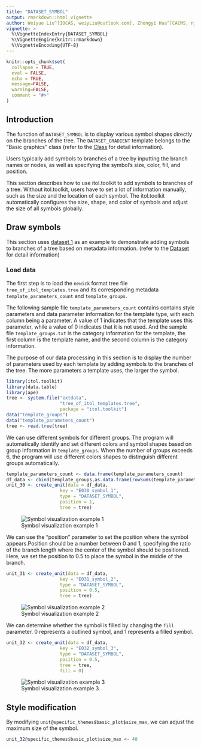 ```yaml
---
title: "DATASET_SYMBOL"
output: rmarkdown::html_vignette
author: Weiyue Liu^[IOCAS, weiyLiu@outlook.com], Zhongyi Hua^[CACMS, njbxhzy@hotmail.com], Tong Zhou^[IOCAS, tongzhou2017@gmail.com]
vignette: >
  %\VignetteIndexEntry{DATASET_SYMBOL}
  %\VignetteEngine{knitr::rmarkdown}
  %\VignetteEncoding{UTF-8}
---
```


```r
knitr::opts_chunk$set(
  collapse = TRUE,
  eval = FALSE,
  echo = TRUE,
  message=FALSE,
  warning=FALSE,
  comment = "#>"
)
```

## Introduction
The function of `DATASET_SYMBOL` is to display various symbol shapes directly on the branches of the tree. The `DATASET_GRADIENT` template belongs to the "Basic graphics" class (refer to the [Class]() for detail information).

Users typically add symbols to branches of a tree by inputting the branch names or nodes, as well as specifying the symbol's size, color, fill, and position.

This section describes how to use itol.toolkit to add symbols to branches of a tree. Without itol.toolkit, users have to set a lot of information manually, such as the size and the location of each symbol. The itol.toolkit automatically configures the size, shape, and color of symbols and adjust the size of all symbols globally.

## Draw symbols
This section uses [dataset 1](https://github.com/TongZhou2017/itol.toolkit/tree/master/inst/extdata/dataset1)  as an example to demonstrate adding symbols to branches of a tree based on metadata information. (refer to the  [Dataset](https://tongzhou2017.github.io/itol.toolkit/articles/Datasets.html) for detail information)

### Load data
The first step is to load the `newick` format tree file `tree_of_itol_templates.tree` and its corresponding metadata `template_parameters_count` and `template_groups`.

The following sample file `template_parameters_count` contains contains style parameters and data parameter information for the template type, with each column being a parameter. A value of 1 indicates that the template uses this parameter, while a value of 0 indicates that it is not used. And the sample file `template_groups.txt` is the category information for the template, the first column is the template name, and the second column is the category information.

The purpose of our data processing in this section is to display the number of parameters used by each template by adding symbols to the branches of the tree. The more parameters a template uses, the larger the symbol.
```r
library(itol.toolkit)
library(data.table)
library(ape)
tree <- system.file("extdata",
                    "tree_of_itol_templates.tree",
                    package = "itol.toolkit")
data("template_groups")
data("template_parameters_count")
tree <- read.tree(tree)
```
We can use different symbols for different groups. The program will automatically identify and set different colors and symbol shapes based on group information in `template_groups`. When the number of groups exceeds 6, the program will use different colors shapes to distinguish different groups automatically.
```r
template_parameters_count <- data.frame(template_parameters_count)
df_data <- cbind(template_groups,as.data.frame(rowSums(template_parameters_count)))
unit_30 <- create_unit(data = df_data,
                    key = "E030_symbol_1",
                    type = "DATASET_SYMBOL",
                    position = 1,
                    tree = tree)
```

![Symbol visualization example 1](images/DATASET_SYMBOL_1.png)

We can use the "position" parameter to set the position where the symbol appears.Position should be a number between 0 and 1, specifying the ratio of the branch length where the center of the symbol should be positioned. Here, we set the position to 0.5 to place the symbol in the middle of the branch.
```r
unit_31 <- create_unit(data = df_data,
                    key = "E031_symbol_2",
                    type = "DATASET_SYMBOL",
                    position = 0.5,
                    tree = tree)
```

![Symbol visualization example 2](images/DATASET_SYMBOL_2.png)

We can determine whether the symbol is filled by changing the `fill` parameter. 0 represents a outlined symbol, and 1 represents a filled symbol.
```r
unit_32 <- create_unit(data = df_data,
                    key = "E032_symbol_3",
                    type = "DATASET_SYMBOL",
                    position = 0.5,
                    tree = tree,
                    fill = 0)
```

![Symbol visualization example 3](images/DATASET_SYMBOL_3.png)

## Style modification
By modifying `unit@specific_themes$basic_plot$size_max`, we can adjust the maximum size of the symbol.
```r
unit_32@specific_themes$basic_plot$size_max <- 40
```
